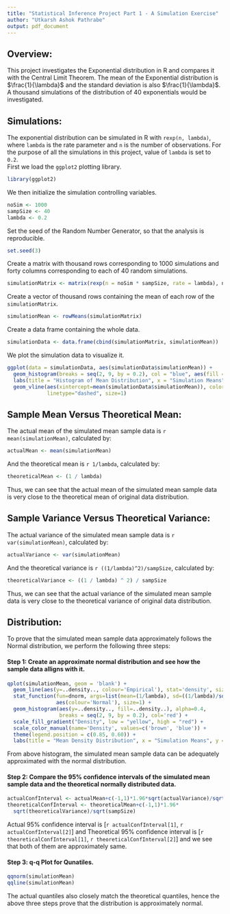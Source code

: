 ```yaml
---
title: "Statistical Inference Project Part 1 - A Simulation Exercise"
author: "Utkarsh Ashok Pathrabe"
output: pdf_document
---
```


Overview:  
---------  
This project investigates the Exponential distribution in R and compares it with the Central Limit Theorem. The mean of the Exponential distribution is $\frac{1}{\lambda}$ and the standard deviation is also $\frac{1}{\lambda}$. A thousand simulations of the distribution of 40 exponentials would be investigated.  

Simulations:  
------------  
The exponential distribution can be simulated in R with `rexp(n, lambda)`, where `lambda` is the rate parameter and `n` is the number of observations. For the purpose of all the simulations in this project, value of `lambda` is set to `0.2`.  
First we load the `ggplot2` plotting library.  
```r
library(ggplot2)
```  
We then initialize the simulation controlling variables.  
```r
noSim <- 1000
sampSize <- 40
lambda <- 0.2
```  
Set the seed of the Random Number Generator, so that the analysis is reproducible.  
```r
set.seed(3)
```  
Create a matrix with thousand rows corresponding to 1000 simulations and forty columns corresponding to each of 40 random simulations.  
```r
simulationMatrix <- matrix(rexp(n = noSim * sampSize, rate = lambda), noSim, sampSize)
```  
Create a vector of thousand rows containing the mean of each row of the `simulationMatrix`.  
```r
simulationMean <- rowMeans(simulationMatrix)
```  
Create a data frame containing the whole data.  
```r
simulationData <- data.frame(cbind(simulationMatrix, simulationMean))
```  
We plot the simulation data to visualize it.  
```r
ggplot(data = simulationData, aes(simulationData$simulationMean)) + 
  geom_histogram(breaks = seq(2, 9, by = 0.2), col = "blue", aes(fill = ..count..)) + 
  labs(title = "Histogram of Mean Distribution", x = "Simulation Means", y = "Frequency") + 
  geom_vline(aes(xintercept=mean(simulationData$simulationMean)), color="red", 
             linetype="dashed", size=1)
```  

Sample Mean Versus Theoretical Mean:  
------------------------------------  
The actual mean of the simulated mean sample data is `r mean(simulationMean)`, calculated by:  
```r
actualMean <- mean(simulationMean)
```  
And the theoretical mean is `r 1/lambda`, calculated by:  
```r
theoreticalMean <- (1 / lambda)
```  
Thus, we can see that the actual mean of the simulated mean sample data is very close to the theoretical mean of original data distribution.  

Sample Variance Versus Theoretical Variance:  
--------------------------------------------  
The actual variance of the simulated mean sample data is `r var(simulationMean)`, calculated by:  
```r
actualVariance <- var(simulationMean)
```  
And the theoretical variance is `r ((1/lambda)^2)/sampSize`, calculated by:  
```r
theoreticalVariance <- ((1 / lambda) ^ 2) / sampSize
```  
Thus, we can see that the actual variance of the simulated mean sample data is very close to the theoretical variance of original data distribution.  

Distribution:  
-------------  
To prove that the simulated mean sample data approximately follows the Normal distribution, we perform the following three steps:  

#### Step 1: Create an approximate normal distribution and see how the sample data alligns with it.  
```r
qplot(simulationMean, geom = 'blank') + 
  geom_line(aes(y=..density.., colour='Empirical'), stat='density', size=1) + 
  stat_function(fun=dnorm, args=list(mean=(1/lambda), sd=((1/lambda)/sqrt(sampSize))), 
                aes(colour='Normal'), size=1) + 
  geom_histogram(aes(y=..density.., fill=..density..), alpha=0.4, 
                 breaks = seq(2, 9, by = 0.2), col='red') + 
  scale_fill_gradient("Density", low = "yellow", high = "red") + 
  scale_color_manual(name='Density', values=c('brown', 'blue')) + 
  theme(legend.position = c(0.85, 0.60)) + 
  labs(title = "Mean Density Distribution", x = "Simulation Means", y = "Density")
```  

From above histogram, the simulated mean sample data can be adequately approximated with the normal distribution.  

#### Step 2: Compare the 95% confidence intervals of the simulated mean sample data and the theoretical normally distributed data.  
```r
actualConfInterval <- actualMean+c(-1,1)*1.96*sqrt(actualVariance)/sqrt(sampSize)
theoreticalConfInterval <- theoreticalMean+c(-1,1)*1.96*
  sqrt(theoreticalVariance)/sqrt(sampSize)
```  
Actual 95% confidence interval is [`r actualConfInterval[1]`, `r actualConfInterval[2]`] and Theoretical 95% confidence interval is [`r theoreticalConfInterval[1]`, `r theoreticalConfInterval[2]`] and we see that both of them are approximately same.  

#### Step 3: q-q Plot for Qunatiles.  
```r
qqnorm(simulationMean)
qqline(simulationMean)
```  

The actual quantiles also closely match the theoretical quantiles, hence the above three steps prove that the distribution is approximately normal.  